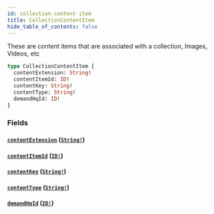 ```yaml
---
id: collection-content-item
title: CollectionContentItem
hide_table_of_contents: false
---
```



These are content items that are associated with a collection, Images, Videos, etc

```graphql
type CollectionContentItem {
  contentExtension: String!
  contentItemId: ID!
  contentKey: String!
  contentType: String!
  demandHqId: ID!
}
```


### Fields

#### [`contentExtension`](#) ([`String!`](/demand/api/graphql-admin/reference/scalars/string))




#### [`contentItemId`](#) ([`ID!`](/demand/api/graphql-admin/reference/scalars/id))




#### [`contentKey`](#) ([`String!`](/demand/api/graphql-admin/reference/scalars/string))




#### [`contentType`](#) ([`String!`](/demand/api/graphql-admin/reference/scalars/string))




#### [`demandHqId`](#) ([`ID!`](/demand/api/graphql-admin/reference/scalars/id))






